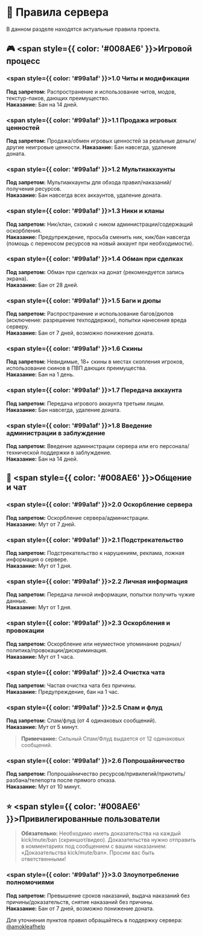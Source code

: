 
# 📃 Правила сервера

В данном разделе находятся актуальные правила проекта.

## 🎮 <span style={{ color: '#008AE6' }}>Игровой процесс</span>

### <span style={{ color: '#99a1af' }}>1.0 Читы и модификации</span>
**Под запретом:** Распространение и использование читов, модов, текстур-паков, дающих преимущество.  
**Наказание:** Бан на 14 дней.

### <span style={{ color: '#99a1af' }}>1.1 Продажа игровых ценностей</span>
**Под запретом:** Продажа/обмен игровых ценностей за реальные деньги/другие неигровые ценности.
**Наказание:** Бан навсегда, удаление доната.

### <span style={{ color: '#99a1af' }}>1.2 Мультиаккаунты</span>
**Под запретом:** Мультиаккаунты для обхода правил/наказаний/получения ресурсов.  
**Наказание:** Бан навсегда всех аккаунтов, удаление доната.

### <span style={{ color: '#99a1af' }}>1.3 Ники и кланы</span>
**Под запретом:** Ник/клан, схожий с ником администрации/содержащий оскорбления.  
**Наказание:** Предупреждение, просьба сменить ник, кик/бан навсегда (помощь с переносом ресурсов на новый аккаунт при необходимости).

### <span style={{ color: '#99a1af' }}>1.4 Обман при сделках</span>
**Под запретом:** Обман при сделках на донат (рекомендуется запись экрана).  
**Наказание:** Бан от 28 дней.

### <span style={{ color: '#99a1af' }}>1.5 Баги и дюпы</span>
**Под запретом:** Распространение и использование багов/дюпов (исключение: разрешение техподдержки), попытки нанесения вреда серверу.  
**Наказание:** Бан от 7 дней, возможно понижение доната.

### <span style={{ color: '#99a1af' }}>1.6 Скины</span>
**Под запретом:** Невидимые, 18+ скины в местах скопления игроков, использование скинов в ПВП дающих преимущества.  
**Наказание:** Бан на 1 день.

### <span style={{ color: '#99a1af' }}>1.7 Передача аккаунта</span>
**Под запретом:** Передача игрового аккаунта третьим лицам.     
**Наказание:** Бан навсегда, удаление доната.

### <span style={{ color: '#99a1af' }}>1.8 Введение администрации в заблуждение</span>
**Под запретом:** Введение администрации сервера или его персонала/технической поддержки в заблуждение.     
**Наказание:** Бан на 14 дней.

## 💬 <span style={{ color: '#008AE6' }}>Общение и чат</span>

### <span style={{ color: '#99a1af' }}>2.0 Оскорбление сервера</span>
**Под запретом:** Оскорбление сервера/администрации.  
**Наказание:** Мут от 7 дней.

### <span style={{ color: '#99a1af' }}>2.1 Подстрекательство</span>
**Под запретом:** Подстрекательство к нарушениям, реклама, ложная информация о сервере.  
**Наказание:** Мут от 1 дня.

### <span style={{ color: '#99a1af' }}>2.2 Личная информация</span>
**Под запретом:** Передача личной информации, попытки получить чужие данные.  
**Наказание:** Мут от 1 дня.

### <span style={{ color: '#99a1af' }}>2.3 Оскорбления и провокации</span>
**Под запретом:** Оскорбление или неуместное упоминание родных/политика/провокации/дискриминация.  
**Наказание:** Мут от 1 часа.

### <span style={{ color: '#99a1af' }}>2.4 Очистка чата</span>
**Под запретом:** Частая очистка чата без причины.  
**Наказание:** Предупреждение, бан на 1 час.

### <span style={{ color: '#99a1af' }}>2.5 Спам и флуд</span>
**Под запретом:** Спам/флуд (от 4 одинаковых сообщений).  
**Наказание:** Мут от 5 минут.

> **Примечание:** Сильный Спам/Флуд выдается от 12 одинаковых сообщений.

### <span style={{ color: '#99a1af' }}>2.6 Попрошайничество</span>
**Под запретом:** Попрошайничество ресурсов/привилегий/приютить/разбана/телепорта после прямого отказа.  
**Наказание:** Мут от 10 минут.

## ⭐ <span style={{ color: '#008AE6' }}>Привилегированные пользователи</span>

> **Обязательно:** Необходимо иметь доказательства на каждый kick/mute/ban (скриншот/видео). Доказательства нужно отправить в комментариях под сообщением с вашим наказанием: «Доказательства kick/mute/ban». Просим вас быть ответственными!

### <span style={{ color: '#99a1af' }}>3.0 Злоупотребление полномочиями</span>
**Под запретом:** Превышение сроков наказаний, выдача наказаний без причины/доказательств, снятие наказаний без причины.  
**Наказание:** Бан от 7 дней, возможно понижение доната.

<Callout type='info'>
    Для уточнения пунктов правил обращайтесь в поддержку сервера: <a href='https://t.me/amokleafhelp'>@amokleafhelp</a>
</Callout>
